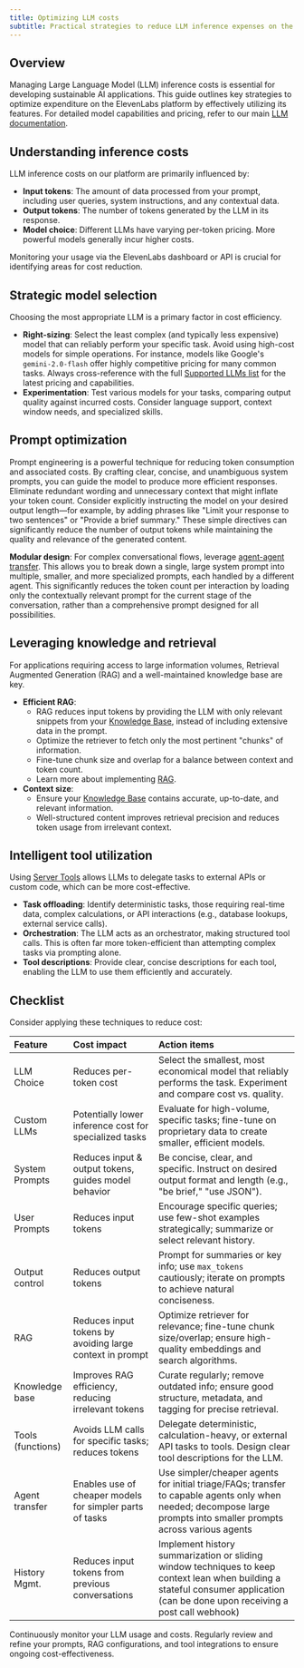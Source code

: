 ```yaml
---
title: Optimizing LLM costs
subtitle: Practical strategies to reduce LLM inference expenses on the ElevenLabs platform.
---
```


## Overview

Managing Large Language Model (LLM) inference costs is essential for developing sustainable AI applications. This guide outlines key strategies to optimize expenditure on the ElevenLabs platform by effectively utilizing its features. For detailed model capabilities and pricing, refer to our main [LLM documentation](/docs/conversational-ai/customization/llm).

## Understanding inference costs

LLM inference costs on our platform are primarily influenced by:

- **Input tokens**: The amount of data processed from your prompt, including user queries, system instructions, and any contextual data.
- **Output tokens**: The number of tokens generated by the LLM in its response.
- **Model choice**: Different LLMs have varying per-token pricing. More powerful models generally incur higher costs.

Monitoring your usage via the ElevenLabs dashboard or API is crucial for identifying areas for cost reduction.

## Strategic model selection

Choosing the most appropriate LLM is a primary factor in cost efficiency.

- **Right-sizing**: Select the least complex (and typically less expensive) model that can reliably perform your specific task. Avoid using high-cost models for simple operations. For instance, models like Google's `gemini-2.0-flash` offer highly competitive pricing for many common tasks. Always cross-reference with the full [Supported LLMs list](/docs/conversational-ai/customization/llm#supported-llms) for the latest pricing and capabilities.
- **Experimentation**: Test various models for your tasks, comparing output quality against incurred costs. Consider language support, context window needs, and specialized skills.

## Prompt optimization

Prompt engineering is a powerful technique for reducing token consumption and associated costs. By crafting clear, concise, and unambiguous system prompts, you can guide the model to produce more efficient responses. Eliminate redundant wording and unnecessary context that might inflate your token count. Consider explicitly instructing the model on your desired output length—for example, by adding phrases like "Limit your response to two sentences" or "Provide a brief summary." These simple directives can significantly reduce the number of output tokens while maintaining the quality and relevance of the generated content.

**Modular design**: For complex conversational flows, leverage [agent-agent transfer](/docs/conversational-ai/customization/tools/system-tools/agent-transfer). This allows you to break down a single, large system prompt into multiple, smaller, and more specialized prompts, each handled by a different agent. This significantly reduces the token count per interaction by loading only the contextually relevant prompt for the current stage of the conversation, rather than a comprehensive prompt designed for all possibilities.

## Leveraging knowledge and retrieval

For applications requiring access to large information volumes, Retrieval Augmented Generation (RAG) and a well-maintained knowledge base are key.

- **Efficient RAG**:
  - RAG reduces input tokens by providing the LLM with only relevant snippets from your [Knowledge Base](/docs/conversational-ai/customization/knowledge-base), instead of including extensive data in the prompt.
  - Optimize the retriever to fetch only the most pertinent "chunks" of information.
  - Fine-tune chunk size and overlap for a balance between context and token count.
  - Learn more about implementing [RAG](/docs/conversational-ai/customization/knowledge-base/rag).
- **Context size**:
  - Ensure your [Knowledge Base](/docs/conversational-ai/customization/knowledge-base) contains accurate, up-to-date, and relevant information.
  - Well-structured content improves retrieval precision and reduces token usage from irrelevant context.

## Intelligent tool utilization

Using [Server Tools](/docs/conversational-ai/customization/tools/server-tools) allows LLMs to delegate tasks to external APIs or custom code, which can be more cost-effective.

- **Task offloading**: Identify deterministic tasks, those requiring real-time data, complex calculations, or API interactions (e.g., database lookups, external service calls).
- **Orchestration**: The LLM acts as an orchestrator, making structured tool calls. This is often far more token-efficient than attempting complex tasks via prompting alone.
- **Tool descriptions**: Provide clear, concise descriptions for each tool, enabling the LLM to use them efficiently and accurately.

## Checklist

Consider applying these techniques to reduce cost:

| Feature | Cost impact                                      | Action items                                                                                                                                                      |
| :----------------- | :------------------------------------------------------- | :------------------------------------------------------------------------------------------------------------------------------------------------------------------------------- |
| LLM Choice         | Reduces per-token cost                                   | Select the smallest, most economical model that reliably performs the task. Experiment and compare cost vs. quality.                                                             |
| Custom LLMs        | Potentially lower inference cost for specialized tasks   | Evaluate for high-volume, specific tasks; fine-tune on proprietary data to create smaller, efficient models.                                                                     |
| System Prompts     | Reduces input & output tokens, guides model behavior     | Be concise, clear, and specific. Instruct on desired output format and length (e.g., "be brief," "use JSON").                                                                    |
| User Prompts       | Reduces input tokens                                     | Encourage specific queries; use few-shot examples strategically; summarize or select relevant history.                                                                           |
| Output control     | Reduces output tokens                                    | Prompt for summaries or key info; use `max_tokens` cautiously; iterate on prompts to achieve natural conciseness.                                                                |
| RAG                | Reduces input tokens by avoiding large context in prompt | Optimize retriever for relevance; fine-tune chunk size/overlap; ensure high-quality embeddings and search algorithms.                                                            |
| Knowledge base     | Improves RAG efficiency, reducing irrelevant tokens      | Curate regularly; remove outdated info; ensure good structure, metadata, and tagging for precise retrieval.                                                                      |
| Tools (functions)  | Avoids LLM calls for specific tasks; reduces tokens      | Delegate deterministic, calculation-heavy, or external API tasks to tools. Design clear tool descriptions for the LLM.                                                           |
| Agent transfer     | Enables use of cheaper models for simpler parts of tasks | Use simpler/cheaper agents for initial triage/FAQs; transfer to capable agents only when needed; decompose large prompts into smaller prompts across various agents              |
| History Mgmt.      | Reduces input tokens from previous conversations         | Implement history summarization or sliding window techniques to keep context lean when building a stateful consumer application (can be done upon receiving a post call webhook) |

<Tip>
  Continuously monitor your LLM usage and costs. Regularly review and refine your prompts, RAG
  configurations, and tool integrations to ensure ongoing cost-effectiveness.
</Tip>
